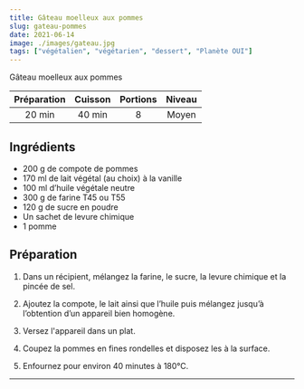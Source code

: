 ```yaml
---
title: Gâteau moelleux aux pommes
slug: gateau-pommes
date: 2021-06-14
image: ./images/gateau.jpg
tags: ["végétalien", "végétarien", "dessert", "Planète OUI"]
---
```


<StyledParagraph>Gâteau moelleux aux pommes</StyledParagraph>

| Préparation | Cuisson | Portions | Niveau |
| :-: | :-: | :-: | :-: |
| 20 min | 40 min | 8 | Moyen |

## Ingrédients
- <ListItem>200 g de compote de pommes</ListItem>
- <ListItem>170 ml de lait végétal (au choix) à la vanille</ListItem>
- <ListItem>100 ml d’huile végétale neutre</ListItem>
- <ListItem>300 g de farine T45 ou T55</ListItem>
- <ListItem>120 g de sucre en poudre</ListItem>
- <ListItem>Un sachet de levure chimique</ListItem>
- <ListItem>1 pomme</ListItem>

## Préparation

1. Dans un récipient, mélangez la farine, le sucre, la levure chimique et la pincée de sel.

2. Ajoutez la compote, le lait ainsi que l’huile puis mélangez jusqu’à l’obtention d’un appareil bien homogène.

3. Versez l'appareil dans un plat.

4. Coupez la pommes en fines rondelles et disposez les à la surface.

5. Enfournez pour environ 40 minutes à 180°C.

---
